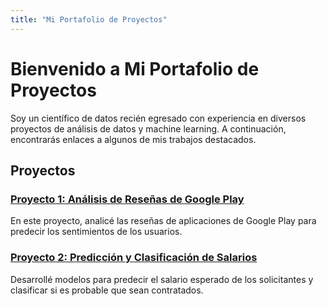 ```yaml
---
title: "Mi Portafolio de Proyectos"
---
```


# Bienvenido a Mi Portafolio de Proyectos

Soy un científico de datos recién egresado con experiencia en diversos proyectos de análisis de datos y machine learning. A continuación, encontrarás enlaces a algunos de mis trabajos destacados.

## Proyectos

### [Proyecto 1: Análisis de Reseñas de Google Play](./projects/project1/README.md)

En este proyecto, analicé las reseñas de aplicaciones de Google Play para predecir los sentimientos de los usuarios.

### [Proyecto 2: Predicción y Clasificación de Salarios](./projects/project2/README.md)

Desarrollé modelos para predecir el salario esperado de los solicitantes y clasificar si es probable que sean contratados.

<!-- Agrega más proyectos según sea necesario -->
